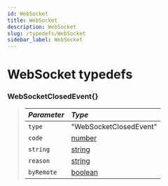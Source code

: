 ```yaml
---
id: WebSocket
title: WebSocket
description: WebSocket
slug: /typedefs/WebSocket
sidebar_label: WebSocket
---
```



# WebSocket typedefs

### WebSocketClosedEvent{}

> | <i className="fa-solid fa-hashtag"/> Parameter | <i className="fa-solid fa-font"/> Type                                                              |
> |:-----------------------------------------------|:----------------------------------------------------------------------------------------------------|
> | `type`                                         | "WebSocketClosedEvent"                                                                              |
> | `code`                                         | [number](https://developer.mozilla.org/en-US/docs/Web/JavaScript/Reference/Global_Objects/Number)   |
> | `string`                                       | [string](https://developer.mozilla.org/en-US/docs/Web/JavaScript/Reference/Global_Objects/String)   |
> | `reason`                                       | [string](https://developer.mozilla.org/en-US/docs/Web/JavaScript/Reference/Global_Objects/String)   |
> | `byRemote`                                     | [boolean](https://developer.mozilla.org/en-US/docs/Web/JavaScript/Reference/Global_Objects/Boolean) |